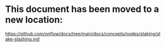 # This document has been moved to a new location:

https://github.com/onflow/docs/tree/main/docs/concepts/nodes/staking/stake-slashing.md
